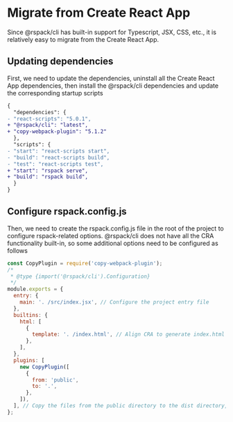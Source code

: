 # Migrate from Create React App

Since @rspack/cli has built-in support for Typescript, JSX, CSS, etc., it is relatively easy to migrate from the Create React App.

## Updating dependencies

First, we need to update the dependencies, uninstall all the Create React App dependencies, then install the @rspack/cli dependencies and update the corresponding startup scripts

```diff title=package.json
{
  "dependencies": {
- "react-scripts": "5.0.1",
+ "@rspack/cli": "latest",
+ "copy-webpack-plugin": "5.1.2"
  },
  "scripts": {
- "start": "react-scripts start",
- "build": "react-scripts build",
- "test": "react-scripts test",
+ "start": "rspack serve",
+ "build": "rspack build",
  }
}
```

## Configure rspack.config.js

Then, we need to create the rspack.config.js file in the root of the project to configure rspack-related options. @rspack/cli does not have all the CRA functionality built-in, so some additional options need to be configured as follows

```js title=rspack.config.js
const CopyPlugin = require('copy-webpack-plugin');
/*
 * @type {import('@rspack/cli').Configuration}
 */
module.exports = {
  entry: {
    main: '. /src/index.jsx', // Configure the project entry file
  },
  builtins: {
    html: [
      {
        template: '. /index.html', // Align CRA to generate index.html
      },
    ],
  },
  plugins: [
    new CopyPlugin([
      {
        from: 'public',
        to: '.',
      },
    ]),
  ], // Copy the files from the public directory to the dist directory, aligning the behavior of the CRA
};
```
